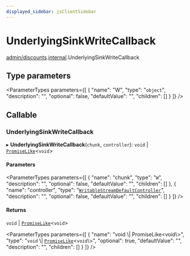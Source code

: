 ```yaml
---
displayed_sidebar: jsClientSidebar
---
```



# UnderlyingSinkWriteCallback

[admin/discounts](../../modules/admin_discounts.mdx).[internal](../../admin_discounts/modules/admin_discounts.internal.mdx).UnderlyingSinkWriteCallback

## Type parameters

<ParameterTypes parameters={[
  {
    "name": "W",
    "type": "`object`",
    "description": "",
    "optional": false,
    "defaultValue": "",
    "children": []
  }
]} />

## Callable

### UnderlyingSinkWriteCallback

▸ **UnderlyingSinkWriteCallback**(`chunk`, `controller`): `void` \| [`PromiseLike`](admin_discounts.internal.PromiseLike.mdx)<`void`\>

#### Parameters

<ParameterTypes parameters={[
  {
    "name": "chunk",
    "type": "`W`",
    "description": "",
    "optional": false,
    "defaultValue": "",
    "children": []
  },
  {
    "name": "controller",
    "type": "[`WritableStreamDefaultController`](../../admin_discounts/modules/admin_discounts.internal.mdx#writablestreamdefaultcontroller)",
    "description": "",
    "optional": false,
    "defaultValue": "",
    "children": []
  }
]} />

#### Returns

`void` \| [`PromiseLike`](admin_discounts.internal.PromiseLike.mdx)<`void`\>

<ParameterTypes parameters={[
  {
    "name": "void \\| PromiseLike<void\\>",
    "type": "`void` \\| [`PromiseLike`](admin_discounts.internal.PromiseLike.mdx)<`void`\\>",
    "optional": true,
    "defaultValue": "",
    "description": "",
    "children": []
  }
]} />
